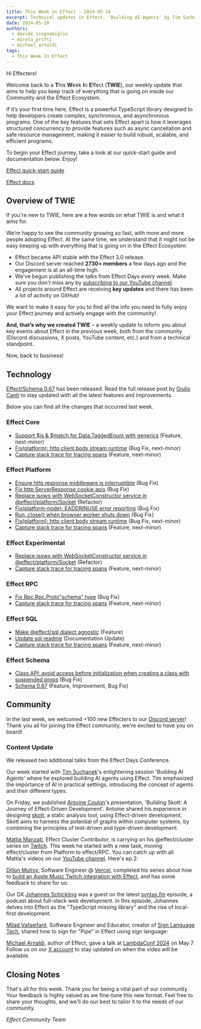 ```yaml
---
title: This Week in Effect - 2024-05-10
excerpt: Technical updates in Effect. 'Building AI Agents' by Tim Suchanek. 'Building Skott, A Journey of Effect-Driven Development.', by Antoine Coulon.
date: 2024-05-10
authors:
  - davide_scognamiglio
  - mirela_prifti
  - michael_arnaldi
tags:
  - This Week In Effect
---
```



Hi Effecters!

Welcome back to a **T**his **W**eek **I**n **E**ffect (**TWIE**), our weekly update that aims to help you keep track of everything that is going on inside our Community and the Effect Ecosystem.

If it’s your first time here, Effect is a powerful TypeScript library designed to help developers create complex, synchronous, and asynchronous programs. One of the key features that sets Effect apart is how it leverages structured concurrency to provide features such as async cancellation and safe resource management, making it easier to build robust, scalable, and efficient programs.

To begin your Effect journey, take a look at our quick-start guide and documentation below. Enjoy!

[Effect quick-start guide](/docs/quickstart)

[Effect docs](/docs/introduction)

## Overview of TWIE

If you're new to TWIE, here are a few words on what TWIE is and what it aims for.

We’re happy to see the community growing so fast, with more and more people adopting Effect. At the same time, we understand that it might not be easy keeping up with everything that is going on in the Effect Ecosystem:

- Effect became API stable with the Effect 3.0 release.
- Our Discord server reached **2730+ members** a few days ago and the engagement is at an all-time high.
- We've begun publishing the talks from Effect Days every week. Make sure you don't miss any by [subscribing to our YouTube channel](https://www.youtube.com/@effect-ts).
- All projects around Effect are receiving **key updates** and there has been a lot of activity on GitHub!

We want to make it easy for you to find all the info you need to fully enjoy your Effect journey and actively engage with the community!

**And, that’s why we created TWIE** – a weekly update to inform you about key events about Effect in the previous week, both from the community (Discord discussions, X posts, YouTube content, etc.) and from a technical standpoint.

Now, back to business!

## Technology

[Effect/Schema 0.67](https://effect.website/blog/schema-release-0.67) has been released. Read the full release post by [Giulio Canti](https://twitter.com/GiulioCanti) to stay updated with all the latest features and improvements.

Below you can find all the changes that occurred last week.

### Effect Core
+ [Support $is & $match for Data.TaggedEnum with generics](https://github.com/Effect-TS/effect/pull/2702) (Feature, next-minor)
+ [Fix(platform): http client body stream runtime](https://github.com/Effect-TS/effect/pull/2694) (Bug Fix, next-minor)
+ [Capture stack trace for tracing spans](https://github.com/Effect-TS/effect/pull/2673) (Feature, next-minor)

### Effect Platform
+ [Ensure http response middleware is interruptible](https://github.com/Effect-TS/effect/pull/2689) (Bug Fix)
+ [Fix http ServerResponse cookie apis](https://github.com/Effect-TS/effect/pull/2698) (Bug Fix)
+ [Replace isows with WebSocketConstructor service in @effect/platform/Socket](https://github.com/Effect-TS/effect/pull/2703) (Refactor)
+ [Fix(platform-node): EADDRINUSE error reporting](https://github.com/Effect-TS/effect/pull/270) (Bug Fix)
+ [Run .close() when browser worker shuts down](https://github.com/Effect-TS/effect/pull/2722) (Bug Fix)
+ [Fix(platform): http client body stream runtime](https://github.com/Effect-TS/effect/pull/2694) (Bug Fix, next-minor)
+ [Capture stack trace for tracing spans](https://github.com/Effect-TS/effect/pull/2673) (Feature, next-minor)

### Effect Experimental
+ [Replace isows with WebSocketConstructor service in @effect/platform/Socket](https://github.com/Effect-TS/effect/pull/2703) (Refactor)
+ [Capture stack trace for tracing spans](https://github.com/Effect-TS/effect/pull/2673) (Feature, next-minor)

### Effect RPC
+ [Fix Rpc.Rpc.Proto"schema" type](https://github.com/Effect-TS/effect/pull/2714) (Bug Fix)
+ [Capture stack trace for tracing spans](https://github.com/Effect-TS/effect/pull/2673) (Feature, next-minor)

### Effect SQL
+ [Make @effect/sql dialect agnostic](https://github.com/Effect-TS/effect/pull/2693) (Feature)
+ [Update sql readme](https://github.com/Effect-TS/effect/pull/2697) (Documentation Update)
+ [Capture stack trace for tracing spans](https://github.com/Effect-TS/effect/pull/2673) (Feature, next-minor)

### Effect Schema
+ [Class API: avoid access before initialization when creating a class with suspended props](https://github.com/Effect-TS/effect/pull/2710) (Bug Fix)
+ [Schema 0.67](https://github.com/Effect-TS/effect/pull/2634) (Feature, Improvement, Bug Fix)

## Community

In the last week, we welcomed +100 new Effecters to our [Discord server](https://discord.gg/effect-ts)! Thank you all for joining the Effect community, we're excited to have you on board!

### Content Update
We released two additional talks from the Effect Days Conference.

Our week started with [Tim Suchanek](https://twitter.com/TimSuchanek)'s enlightening session 'Building AI Agents' where he explored building AI agents using Effect. Tim emphasized the importance of AI in practical settings, introducing the concept of agents and their different types.

<YouTube
  id="https://www.youtube.com/embed/6SrHTdoSBc4?si=EEOJHovxh8CGHSZV"
  title="Building AI agents with Effect by Tim Suchanek (Effect Days 2024)"
/>

On Friday, we published [Antoine Coulon](https://twitter.com/c9antoine)'s presentation, 'Building Skott: A Journey of Effect-Driven Development'. Antoine shared his experience in designing [skott](https://github.com/antoine-coulon/skott), a static analysis tool, using Effect-driven development. Skott aims to harness the potential of graphs within computer systems, by combining the principles of test-driven and type-driven development.

<YouTube
  id="https://www.youtube.com/embed/eQPvfYMheng?si=xmFWybxb7DYrUAdI"
  title="Building Skott: A journey of Effect-driven development by Antoine Coulon (Effect Days 2024)"
/>

[Mattia Manzati](https://twitter.com/MattiaManzati), Effect Cluster Contributor, is carrying on his @effect/cluster series on [Twitch](https://www.twitch.tv/videos/2135438468). This week he started with a new task, moving effect/cluster from Platform to effect/RPC. You can catch up with all Mattia's videos on our [YouTube channel](https://www.youtube.com/@effect-ts). Here's ep.2:

<YouTube
  id="https://www.youtube.com/embed/Bvjmpky0gGM?si=IWaFthGVhpMrPMhr"
  title="Effect Cluster | Let's fix some stuff by Mattia Manzati"
/>

[Dillon Mulroy](https://twitter.com/dillon_mulroy), Software Engineer @ [Vercel](https://vercel.com), completed his series about how to [build an Apple Music Twitch integration with Effect](https://www.twitch.tv/dmmulroy/videos), and has some feedback to share for us:

<Tweet id="1786569881372037399" />

Our DX [Johannes Schickling](https://twitter.com/schickling) was a guest on the latest [syntax.fm](https://syntax.fm/) episode, a podcast about full-stack web development. In this episode, Johannes delves into Effect as the "TypeScript missing library" and the rise of local-first development.

<YouTube
  id="https://www.youtube.com/embed/TrVYBfIsOa0?si=pTOjp2bFk5zo4q-9"
  title="Local First and TypeScript's Missing Library with Johannes Schickling"
/>

[Milad Vafaeifard](https://twitter.com/miladvafaeifard), Software Engineer and Educator, creator of [Sign Language Tech](https://www.youtube.com/channel/UCIPaBhc8mQHrt6o0OTuCUXQ), shared how to sign for "Pipe" in Effect using sign language:

<Tweet id="1786781450852827394" />

[Michael Arnaldi](https://twitter.com/MichaelArnaldi), author of Effect, gave a talk at [LambdaConf 2024](https://www.lambdaconf.us) on May 7. Follow us on our [X account](https://twitter.com/EffectTS_) to stay updated on when the video will be available.

<Tweet id="1787959568485806199" />

## Closing Notes

That's all for this week. Thank you for being a vital part of our community. Your feedback is highly valued as we fine-tune this new format. Feel free to share your thoughts, and we'll do our best to tailor it to the needs of our community.

_Effect Community Team_
